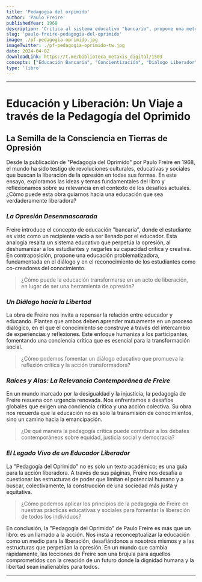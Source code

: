```yaml
---
title: 'Pedagogia del orpimido'
author: 'Paulo Freire'
publishedYear: 1968
description: 'Critica al sistema educativo "bancario", propone una metodología revolucionaria basada en el diálogo y la concienciación crítica, buscando la liberación de opresores y oprimidos mediante la educación.'
slug: 'paulo-freire-pedagogia-del-oprimido'
image: ./pf-pedagogia-oprimido.jpg
imageTwitter: ./pf-pedagogia-oprimido-tw.jpg
date: 2024-04-02
downloadLink: https://t.me/biblioteca_metaxis_digital/1503
concepts: ["Educación Bancaria", "Concientización", "Diálogo Liberador", "Opresión y Liberación", "Praxis Educativa"]
type: 'libro'
---
```


---

# Educación y Liberación: Un Viaje a través de la Pedagogía del Oprimido

## La Semilla de la Consciencia en Tierras de Opresión

Desde la publicación de "Pedagogía del Oprimido" por Paulo Freire en 1968, el mundo ha sido testigo de revoluciones culturales, educativas y sociales que buscan la liberación de la opresión en todas sus formas. En este ensayo, exploramos las ideas y temas fundamentales del libro y reflexionamos sobre su relevancia en el contexto de los desafíos actuales. ¿Cómo puede esta obra guiarnos hacia una educación que sea verdaderamente liberadora?

### _La Opresión Desenmascarada_

Freire introduce el concepto de educación "bancaria", donde el estudiante es visto como un recipiente vacío a ser llenado por el educador. Esta analogía resalta un sistema educativo que perpetúa la opresión, al deshumanizar a los estudiantes y negarles su capacidad crítica y creativa. En contraposición, propone una educación problematizadora, fundamentada en el diálogo y en el reconocimiento de los estudiantes como co-creadores del conocimiento.

> ¿Cómo puede la educación transformarse en un acto de liberación, en lugar de ser una herramienta de opresión?

### _Un Diálogo hacia la Libertad_

La obra de Freire nos invita a repensar la relación entre educador y educando. Plantea que ambos deben aprender mutuamente en un proceso dialógico, en el que el conocimiento se construye a través del intercambio de experiencias y reflexiones. Este enfoque humaniza a los participantes, fomentando una conciencia crítica que es esencial para la transformación social.

> ¿Cómo podemos fomentar un diálogo educativo que promueva la reflexión crítica y la acción transformadora?

### _Raíces y Alas: La Relevancia Contemporánea de Freire_

En un mundo marcado por la desigualdad y la injusticia, la pedagogía de Freire resuena con urgencia renovada. Nos enfrentamos a desafíos globales que exigen una conciencia crítica y una acción colectiva. Su obra nos recuerda que la educación no es solo la transmisión de conocimientos, sino un camino hacia la emancipación.

> ¿De qué manera la pedagogía crítica puede contribuir a los debates contemporáneos sobre equidad, justicia social y democracia?

### _El Legado Vivo de un Educador Liberador_

La "Pedagogía del Oprimido" no es solo un texto académico; es una guía para la acción liberadora. A través de sus páginas, Freire nos desafía a cuestionar las estructuras de poder que limitan el potencial humano y a buscar, colectivamente, la construcción de una sociedad más justa y equitativa.

> ¿Cómo podemos aplicar los principios de la pedagogía de Freire en nuestras prácticas educativas y sociales para fomentar la liberación de todos los individuos?

En conclusión, la "Pedagogía del Oprimido" de Paulo Freire es más que un libro: es un llamado a la acción. Nos insta a reconceptualizar la educación como un medio para la liberación, desafiándonos a nosotros mismos y a las estructuras que perpetúan la opresión. En un mundo que cambia rápidamente, las lecciones de Freire son una brújula para aquellos comprometidos con la creación de un futuro donde la dignidad humana y la libertad sean inalienables para todos.

---
